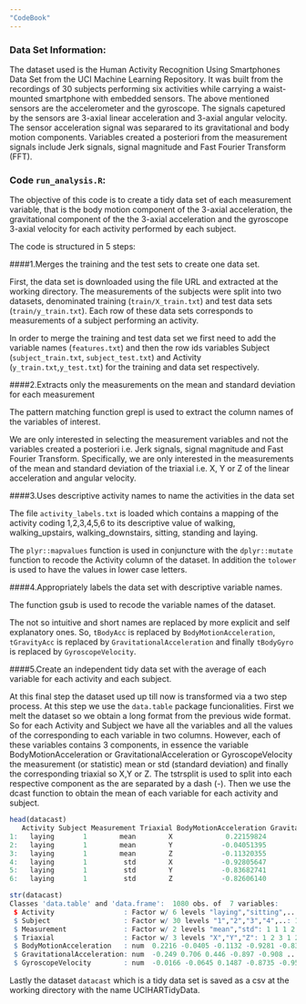 ```yaml
---
"CodeBook"
---
```


### Data Set Information:
The dataset used is the Human Activity Recognition Using Smartphones Data Set from 
the UCI Machine Learning Repository. It was built from the recordings of 30 subjects 
performing six activities while carrying a waist-mounted smartphone 
with embedded sensors.
The above mentioned sensors are the accelerometer and the gyroscope. The signals capetured by
the sensors are 3-axial linear acceleration and 3-axial angular velocity. The sensor acceleration
signal was separared to its gravitational and body motion components. 
Variables created a posteriori from the measurement signals include Jerk signals, signal magnitude and Fast Fourier Transform (FFT). 

### Code `run_analysis.R`:

The objective of this code is to create a tidy data set of each measurement variable, that is the body motion component of the 3-axial acceleration, the gravitational component of the the 3-axial acceleration and the gyroscope 3-axial velocity for each activity performed by each subject. 

The code is structured in 5 steps:

####1.Merges the training and the test sets to create one data set.

First, the data set is downloaded using the file URL and extracted at the working directory. 
The measurements of the subjects were split into two datasets, denominated training (`train/X_train.txt`) and test data sets (`train/y_train.txt`). Each row of these data sets corresponds to measurements of a subject performing an activity. 

In order to merge the training and test data set we first need to add the variable names (`features.txt`) and then the row ids variables Subject (`subject_train.txt`, `subject_test.txt`) and Activity (`y_train.txt`,`y_test.txt`) for the training and data set respectively. 

####2.Extracts only the measurements on the mean and standard deviation for each measurement

The pattern matching function grepl is used to extract the column names of the variables of interest.

We are only interested in selecting the measurement variables and not the variables created a posteriori i.e. Jerk signals, signal magnitude and Fast Fourier Transform. Specifically, we are only interested in the measurements of the mean and standard deviation of the triaxial i.e. X, Y or Z of the linear acceleration and angular velocity.

####3.Uses descriptive activity names to name the activities in the data set

The file `activity_labels.txt` is loaded which contains a mapping of the activity coding 1,2,3,4,5,6 to its descriptive value of walking, walking_upstairs, walking_downstairs, sitting, standing and laying. 

The `plyr::mapvalues` function is used in conjuncture with the `dplyr::mutate` function to recode the Activity column of the dataset. In addition the `tolower` is used to have the values in lower case letters. 

####4.Appropriately labels the data set with descriptive variable names.

The function gsub is used to recode the variable names of the dataset.

The not so intuitive and short names are replaced by more explicit and self explanatory ones. So, `tBodyAcc` is replaced by `BodyMotionAcceleration`, `tGravityAcc` is replaced by `GravitationalAcceleration` and finally `tBodyGyro` is replaced by `GyroscopeVelocity`.


####5.Create an independent tidy data set with the average of each variable for each activity and each subject. 

At this final step the dataset used up till now is transformed via a two step process. At this step we use the `data.table` package funcionalities. First we melt the dataset so we obtain a long format from the previous wide format. So for each Activity and Subject we have all the variables and all the values of the corresponding to each variable in two columns. 
However, each of these variables contains 3 components, in essence the variable BodyMotionAcceleration or GravitationalAcceleration or GyroscopeVelocity the measurement (or statistic) mean or std (standard deviation) and finally the corresponding triaxial so X,Y or Z. 
The tstrsplit is used to split into each respective component as the are separated by a dash (-). 
Then we use the dcast function to obtain the mean of each variable for each activity and subject. 

```r

head(datacast)
   Activity Subject Measurement Triaxial BodyMotionAcceleration GravitationalAcceleration GyroscopeVelocity
1:   laying       1        mean        X             0.22159824                -0.2488818       -0.01655309
2:   laying       1        mean        Y            -0.04051395                 0.7055498       -0.06448612
3:   laying       1        mean        Z            -0.11320355                 0.4458177        0.14868944
4:   laying       1         std        X            -0.92805647                -0.8968300       -0.87354387
5:   laying       1         std        Y            -0.83682741                -0.9077200       -0.95109044
6:   laying       1         std        Z            -0.82606140                -0.8523663       -0.90828466

str(datacast)
Classes 'data.table' and 'data.frame':	1080 obs. of  7 variables:
 $ Activity                 : Factor w/ 6 levels "laying","sitting",..: 1 1 1 1 1 1 1 1 1 1 ...
 $ Subject                  : Factor w/ 30 levels "1","2","3","4",..: 1 1 1 1 1 1 2 2 2 2 ...
 $ Measurement              : Factor w/ 2 levels "mean","std": 1 1 1 2 2 2 1 1 1 2 ...
 $ Triaxial                 : Factor w/ 3 levels "X","Y","Z": 1 2 3 1 2 3 1 2 3 1 ...
 $ BodyMotionAcceleration   : num  0.2216 -0.0405 -0.1132 -0.9281 -0.8368 ...
 $ GravitationalAcceleration: num  -0.249 0.706 0.446 -0.897 -0.908 ...
 $ GyroscopeVelocity        : num  -0.0166 -0.0645 0.1487 -0.8735 -0.9511 ...
```
Lastly the dataset `datacast` which is a tidy data set is saved as a csv at the working directory with the name UCIHARTidyData. 
